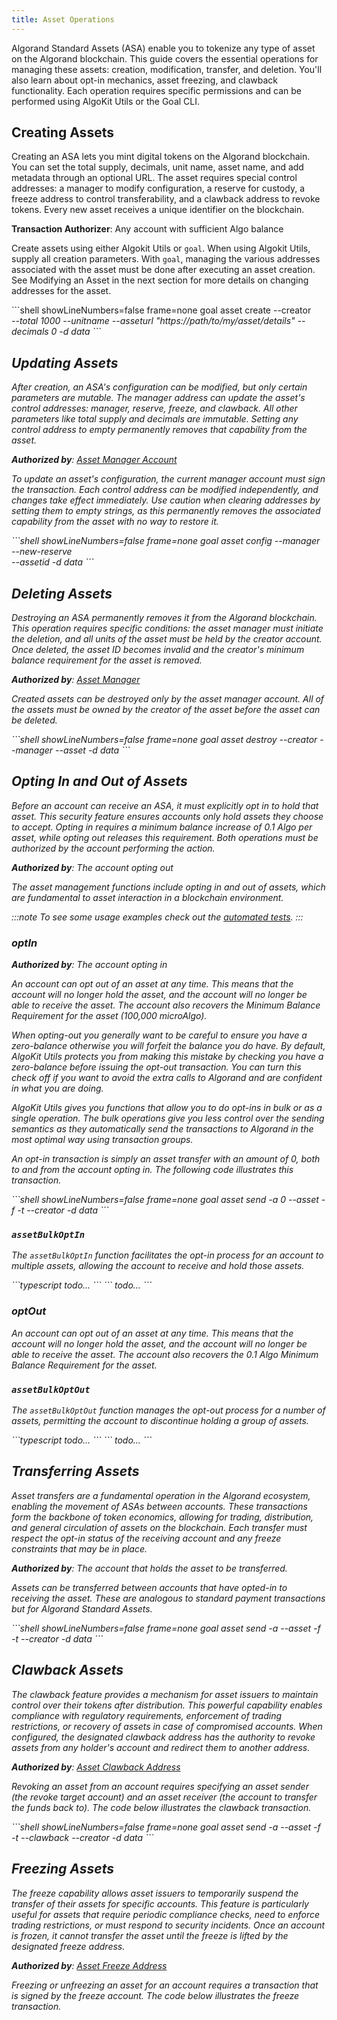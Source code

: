 ```yaml
---
title: Asset Operations
---
```



Algorand Standard Assets (ASA) enable you to tokenize any type of asset on the Algorand blockchain. This guide covers the essential operations for managing these assets: creation, modification, transfer, and deletion. You'll also learn about opt-in mechanics, asset freezing, and clawback functionality. Each operation requires specific permissions and can be performed using AlgoKit Utils or the Goal CLI.

## Creating Assets

Creating an ASA lets you mint digital tokens on the Algorand blockchain. You can set the total supply, decimals, unit name, asset name, and add metadata through an optional URL. The asset requires special control addresses: a manager to modify configuration, a reserve for custody, a freeze address to control transferability, and a clawback address to revoke tokens. Every new asset receives a unique identifier on the blockchain.

**Transaction Authorizer**: Any account with sufficient Algo balance

Create assets using either Algokit Utils or `goal`. When using Algokit Utils, supply all creation parameters. With `goal`, managing the various addresses associated with the asset must be done after executing an asset creation. See Modifying an Asset in the next section for more details on changing addresses for the asset.

<Tabs syncKey='lang'>
  <TabItem label='TypeScript' icon='seti:typescript'>
    <RemoteCode
      src='https://raw.githubusercontent.com/algorandfoundation/devportal-code-examples/refs/heads/main/projects/typescript-examples/algokit-utils-ts/assets/asset-create.ts'      
      snippet='ASSET_CREATE_TRANSACTION'
      lang='py'
      title='Asset Create Transaction'
	  frame='none'
    />
  </TabItem>
  <TabItem label='Python' icon='seti:python'>
    <RemoteCode
      src='https://raw.githubusercontent.com/algorandfoundation/devportal-code-examples/refs/heads/main/projects/python-examples/algokit_utils_py_examples/assets(ASA)/asset_create.py'      
      snippet='ASSET_CREATE_TRANSACTION'
      lang='py'
      title='Asset Create Transaction'
	  frame='none'
    />
  </TabItem>
  <TabItem label='goal' icon='seti:shell'>
    ```shell showLineNumbers=false frame=none
    goal asset create --creator <address> --total 1000 --unitname <unit-name> --asseturl "https://path/to/my/asset/details" --decimals 0   -d data
    ```
  </TabItem>
</Tabs>

<LinkCard
  title='Asset Standards'
  href='/standards/arcs'
  description='Learn about the Algorand Request for Comments (ARCs) standards that help your assets work with existing community tools.'
/>

<LinkCard
  title='Asset Creation Transaction'
  href='/concepts/transactions/types#create-an-asset'
  description='Learn about the structure and components of an asset creation transaction.'
/>

## Updating Assets

After creation, an ASA's configuration can be modified, but only certain parameters are mutable. The manager address can update the asset's control addresses: manager, reserve, freeze, and clawback. All other parameters like total supply and decimals are immutable. Setting any control address to empty permanently removes that capability from the asset.

**Authorized by**: [Asset Manager Account](/concepts/transactions/reference#manageraddr)

To update an asset's configuration, the current manager account must sign the transaction. Each control address can be modified independently, and changes take effect immediately. Use caution when clearing addresses by setting them to empty strings, as this permanently removes the associated capability from the asset with no way to restore it.

<Tabs syncKey='lang'>
  <TabItem label='TypeScript' icon='seti:typescript'>
    <RemoteCode
      src='https://raw.githubusercontent.com/algorandfoundation/devportal-code-examples/refs/heads/main/projects/typescript-examples/algokit-utils-ts/assets/asset-update.ts'      
      snippet='ASSET_UPDATE_TRANSACTION'
      lang='py'
      title='Asset Update Transaction'
      frame='none'
    />
  </TabItem>
  <TabItem label='Python' icon='seti:python'>
  	<RemoteCode
      src='https://raw.githubusercontent.com/algorandfoundation/devportal-code-examples/refs/heads/main/projects/python-examples/algokit_utils_py_examples/assets(ASA)/asset_update.py'      
      snippet='ASSET_UPDATE_TRANSACTION'
      lang='py'
      title='Asset Update Transaction'
      frame='none'
    />
  </TabItem>
  <TabItem label='goal' icon='seti:shell'>
    ```shell showLineNumbers=false frame=none
    goal asset config  --manager <address> --new-reserve <address> --assetid <asset-id> -d data
    ```
  </TabItem>
</Tabs>

<LinkCard
  title='Asset Reconfiguration Transaction'
  href='/concepts/transactions/types#reconfigure-an-asset'
  description='Learn about the structure and components of an asset reconfiguration transaction.'
/>

## Deleting Assets

Destroying an ASA permanently removes it from the Algorand blockchain. This operation requires specific conditions: the asset manager must initiate the deletion, and all units of the asset must be held by the creator account. Once deleted, the asset ID becomes invalid and the creator's minimum balance requirement for the asset is removed.

**Authorized by**: [Asset Manager](/concepts/transactions/reference#manageraddr)

Created assets can be destroyed only by the asset manager account. All of the assets must be owned by the creator of the asset before the asset can be deleted.

<Tabs syncKey='lang'>
  <TabItem label='TypeScript' icon='seti:typescript'>
    <RemoteCode
      src='https://raw.githubusercontent.com/algorandfoundation/devportal-code-examples/refs/heads/main/projects/typescript-examples/algokit-utils-ts/assets/asset-delete.ts'      
      snippet='ASSET_DESTROY_TRANSACTION'
      lang='py'
      title='Asset Delete Transaction'
      frame='none'
    />
  </TabItem>
  <TabItem label='Python' icon='seti:python'>
  	<RemoteCode
      src='https://raw.githubusercontent.com/algorandfoundation/devportal-code-examples/refs/heads/main/projects/python-examples/algokit_utils_py_examples/assets(ASA)/asset_delete.py'      
      snippet='ASSET_DESTROY_TRANSACTION'
      lang='py'
      title='Asset Delete Transaction'
      frame='none'
    />
  </TabItem>
  <TabItem label='goal' icon='seti:shell'>
    ```shell showLineNumbers=false frame=none
    goal asset destroy --creator <creator-address> --manager <asset-manager-address> --asset <asset-name> -d data 
    ```
  </TabItem>
</Tabs>

<LinkCard
  title='Asset Destroy Transaction'
  href='/concepts/transactions/types#destroy-an-asset'
  description='Learn about the structure and components of an asset destroy transaction.'
/>

## Opting In and Out of Assets

Before an account can receive an ASA, it must explicitly opt in to hold that asset. This security feature ensures accounts only hold assets they choose to accept. Opting in requires a minimum balance increase of 0.1 Algo per asset, while opting out releases this requirement. Both operations must be authorized by the account performing the action.

**Authorized by**: The account opting out

The asset management functions include opting in and out of assets, which are fundamental to asset interaction in a blockchain environment.

:::note
To see some usage examples check out the [automated tests](https://github.com/algorandfoundation/algokit-utils-ts/blob/main/src/asset.spec.ts).
:::

### optIn

**Authorized by**: The account opting in

An account can opt out of an asset at any time. This means that the account will no longer hold the asset, and the account will no longer be able to receive the asset. The account also recovers the Minimum Balance Requirement for the asset (100,000 microAlgo).

When opting-out you generally want to be careful to ensure you have a zero-balance otherwise you will forfeit the balance you do have. By default, AlgoKit Utils protects you from making this mistake by checking you have a zero-balance before issuing the opt-out transaction. You can turn this check off if you want to avoid the extra calls to Algorand and are confident in what you are doing.

AlgoKit Utils gives you functions that allow you to do opt-ins in bulk or as a single operation. The bulk operations give you less control over the sending semantics as they automatically send the transactions to Algorand in the most optimal way using transaction groups.

An opt-in transaction is simply an asset transfer with an amount of 0, both to and from the account opting in. The following code illustrates this transaction.

<Tabs syncKey='lang'>
  <TabItem label='TypeScript' icon='seti:typescript'>
    <RemoteCode
      src='https://raw.githubusercontent.com/algorandfoundation/devportal-code-examples/refs/heads/main/projects/typescript-examples/algokit-utils-ts/assets/asset-optin-optout.ts'      
      snippet='ASSET_OPT_IN_TRANSACTION'
      lang='py'
      title='Asset Opt-In Transaction'
      frame='none'
      lineNumbers='false'
    />
  </TabItem>
  <TabItem label='Python' icon='seti:python'>
	<RemoteCode
      src='https://raw.githubusercontent.com/algorandfoundation/devportal-code-examples/refs/heads/main/projects/python-examples/algokit_utils_py_examples/assets(ASA)/asset_optin_optout.py'      
      snippet='ASSET_OPT_IN_TRANSACTION'
      lang='py'
      title='Asset Opt-In Transaction'
      frame='none'
      lineNumbers='false'
    />
  </TabItem>
  <TabItem label='goal' icon='seti:shell'>
    ```shell showLineNumbers=false frame=none
    goal asset send -a 0 --asset <asset-name>  -f <opt-in-account> -t <opt-in-account> --creator <asset-creator>  -d data
    ```
  </TabItem>
</Tabs>

### `assetBulkOptIn`

The `assetBulkOptIn` function facilitates the opt-in process for an account to multiple assets, allowing the account to receive and hold those assets.

<Tabs syncKey='lang'>
  <TabItem label='TypeScript' icon='seti:typescript'>
    ```typescript todo... ```
  </TabItem>
  <TabItem label='Python' icon='seti:python'>
    ``` todo... ```
  </TabItem>
</Tabs>

### optOut

An account can opt out of an asset at any time. This means that the account will no longer hold the asset, and the account will no longer be able to receive the asset. The account also recovers the 0.1 Algo Minimum Balance Requirement for the asset.

<Tabs syncKey='lang'>
  <TabItem label='TypeScript' icon='seti:typescript'>
    <RemoteCode
      src='https://raw.githubusercontent.com/algorandfoundation/devportal-code-examples/refs/heads/main/projects/typescript-examples/algokit-utils-ts/assets/asset-optin-optout.ts'
      snippet='ASSET_OPT_OUT_TRANSACTION'
      lang='py'
      title='Asset Opt-Out Transaction'
      frame='none'
    />
  </TabItem>
  <TabItem label='Python' icon='seti:python'>
    <RemoteCode
      src='https://raw.githubusercontent.com/algorandfoundation/devportal-code-examples/refs/heads/main/projects/python-examples/algokit_utils_py_examples/assets(ASA)/asset_optin_optout.py'
      snippet='ASSET_OPT_OUT_TRANSACTION'
      lang='py'
      title='Asset Opt-Out Transaction'
      frame='none'
    />
  </TabItem>
</Tabs>

### `assetBulkOptOut`

The `assetBulkOptOut` function manages the opt-out process for a number of assets, permitting the account to discontinue holding a group of assets.

<Tabs syncKey='lang'>
  <TabItem label='TypeScript' icon='seti:typescript'>
    ```typescript todo... ```
  </TabItem>
  <TabItem label='Python' icon='seti:python'>
    ``` todo... ```
  </TabItem>
</Tabs>

<LinkCard
  title='Asset Opt-In Transaction'
  href='/concepts/transactions/reference#asset-optin-transaction'
  description='Learn about the structure and components of an asset opt-in transaction.'
/>

## Transferring Assets

Asset transfers are a fundamental operation in the Algorand ecosystem, enabling the movement of ASAs between accounts. These transactions form the backbone of token economics, allowing for trading, distribution, and general circulation of assets on the blockchain. Each transfer must respect the opt-in status of the receiving account and any freeze constraints that may be in place.

**Authorized by**: The account that holds the asset to be transferred.

Assets can be transferred between accounts that have opted-in to receiving the asset. These are analogous to standard payment transactions but for Algorand Standard Assets.

<Tabs syncKey='lang'>
  <TabItem label='TypeScript' icon='seti:typescript'>
    <RemoteCode
        src='https://raw.githubusercontent.com/algorandfoundation/devportal-code-examples/refs/heads/main/projects/typescript-examples/algokit-utils-ts/assets/asset-transfer.ts'      
        snippet='ASSET_TRANSFER_TRANSACTION'
        lang='py'
        title='Asset Transfer Transaction'
        frame='none'
      />
  </TabItem>
  <TabItem label='Python' icon='seti:python'>
    <RemoteCode
        src='https://raw.githubusercontent.com/algorandfoundation/devportal-code-examples/refs/heads/main/projects/python-examples/algokit_utils_py_examples/assets(ASA)/asset_transfer.py'      
        snippet='ASSET_TRANSFER_TRANSACTION'
        lang='py'
        title='Asset Transfer Transaction'
        frame='none'
      />  
  </TabItem>
  <TabItem label='goal' icon='seti:shell'>
    ```shell showLineNumbers=false frame=none
    goal asset send -a <asset-amount> --asset <asset-name> -f <asset-sender> -t <asset-receiver> --creator <asset-creator> -d data
    ```
  </TabItem>
</Tabs>

<LinkCard
  title='Asset Transfer Transaction'
  href='/concepts/transactions/types#transfer-an-asset'
  description='Learn about the structure and components of an asset transfer transaction.'
/>

## Clawback Assets

The clawback feature provides a mechanism for asset issuers to maintain control over their tokens after distribution. This powerful capability enables compliance with regulatory requirements, enforcement of trading restrictions, or recovery of assets in case of compromised accounts. When configured, the designated clawback address has the authority to revoke assets from any holder's account and redirect them to another address.

**Authorized by**: [Asset Clawback Address](/concepts/transactions/reference#clawbackaddr)

Revoking an asset from an account requires specifying an asset sender (the revoke target account) and an asset receiver (the account to transfer the funds back to). The code below illustrates the clawback transaction.

<Tabs syncKey='lang'>
  <TabItem label='TypeScript' icon='seti:typescript'>
    <RemoteCode
      src='https://raw.githubusercontent.com/algorandfoundation/devportal-code-examples/refs/heads/main/projects/typescript-examples/algokit-utils-ts/assets/asset-clawback.ts'      
      snippet='ASSET_CLAWBACK_TRANSACTION'
      lang='py'
      title='Asset Clawback Transaction'
      frame='none'
    />
  </TabItem>
  <TabItem label='Python' icon='seti:python'>
  	<RemoteCode
      src='https://raw.githubusercontent.com/algorandfoundation/devportal-code-examples/refs/heads/main/projects/python-examples/algokit_utils_py_examples/assets(ASA)/asset_clawback.py'      
      snippet='ASSET_CLAWBACK_TRANSACTION'
      lang='py'
      title='Asset Clawback Transaction'
      frame='none'
    />
  </TabItem>
  <TabItem label='goal' icon='seti:shell'>
    ```shell showLineNumbers=false frame=none
    goal asset send -a <amount-to-revoke> --asset <asset-name> -f <address-of-revoke-target> -t <address-to-send-assets-to> --clawback <clawback-address> --creator <creator-address> -d data
    ```
  </TabItem>
</Tabs>

<LinkCard
  title='Asset Clawback Transaction'
  href='/concepts/transactions/types#revoke-an-asset'
  description='Learn about the structure and components of an asset clawback transaction.'
/>

## Freezing Assets

The freeze capability allows asset issuers to temporarily suspend the transfer of their assets for specific accounts. This feature is particularly useful for assets that require periodic compliance checks, need to enforce trading restrictions, or must respond to security incidents. Once an account is frozen, it cannot transfer the asset until the freeze is lifted by the designated freeze address.

**Authorized by**: [Asset Freeze Address](/concepts/transactions/reference#freezeaddr)

Freezing or unfreezing an asset for an account requires a transaction that is signed by the freeze account. The code below illustrates the freeze transaction.

<Tabs syncKey='lang'>
  <TabItem label='TypeScript' icon='seti:typescript'>
    <RemoteCode
      src='https://raw.githubusercontent.com/algorandfoundation/devportal-code-examples/refs/heads/main/projects/typescript-examples/algokit-utils-ts/assets/asset-freeze.ts'
      snippet='ASSET_FREEZE_TRANSACTION'
      lang='py'
      title='Asset Freeze Transaction'
      frame='none'
    />
  </TabItem>
  <TabItem label='Python' icon='seti:python'>
    <RemoteCode
      src='https://raw.githubusercontent.com/algorandfoundation/devportal-code-examples/refs/heads/main/projects/python-examples/algokit_utils_py_examples/assets(ASA)/asset_freeze.py'
      snippet='ASSET_FREEZE_TRANSACTION'
      lang='py'
      title='Asset Freeze Transaction'
      frame='none'
    />
  </TabItem>
</Tabs>

<LinkCard
  title='Asset Freeze Transaction'
  href='/concepts/transactions/types#freeze-an-asset'
  description='Learn about the structure and components of an asset freeze transaction.'
/>
